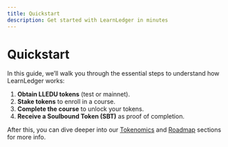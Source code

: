 ```yaml
---
title: Quickstart
description: Get started with LearnLedger in minutes
---
```


# Quickstart

In this guide, we’ll walk you through the essential steps to understand how LearnLedger works:

1. **Obtain LLEDU tokens** (test or mainnet).
2. **Stake tokens** to enroll in a course.
3. **Complete the course** to unlock your tokens.
4. **Receive a Soulbound Token (SBT)** as proof of completion.

After this, you can dive deeper into our [Tokenomics](#) and [Roadmap](#) sections for more info.